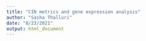 ```yaml
---
title: "CIN metrics and gene expression analysis"
author: "Sasha Thalluri"
date: "8/23/2021"
output: html_document
---
```

